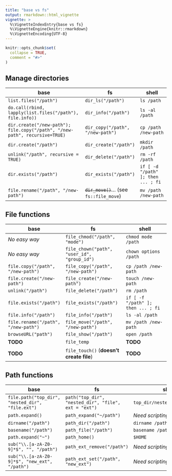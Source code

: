 ```yaml
---
title: "base vs fs"
output: rmarkdown::html_vignette
vignette: >
  %\VignetteIndexEntry{base vs fs}
  %\VignetteEngine{knitr::rmarkdown}
  %\VignetteEncoding{UTF-8}
---
```


```r
knitr::opts_chunk$set(
  collapse = TRUE,
  comment = "#>"
)
```

## Manage directories

| base                                                                       | fs                                        | shell                              |
|----------------------------------------------------------------------------+-------------------------------------------+------------------------------------|
| `list.files("/path")`                                                      | `dir_ls("/path")`                         | `ls /path`                         |
| `do.call(rbind, lapply(list.files("/path"), file.info))`                   | `dir_info("/path")`                       | `ls -al /path`                     |
| `dir.create("/new-path"); file.copy("/path", "/new-path", recursive=TRUE)` | `dir_copy("/path", "/new-path")`          | `cp /path /new-path`               |
| `dir.create("/path")`                                                      | `dir_create("/path")`                     | `mkdir /path`                      |
| `unlink("/path", recursive = TRUE)`                                        | `dir_delete("/path")`                     | `rm -rf /path`                     |
| `dir.exists("/path")`                                                      | `dir_exists("/path")`                     | `if [ -d "/path" ]; then ... ; fi` |
| `file.rename("/path", "/new-path")`                                        | ~~`dir_move()`~~... (see `fs::file_move`) | `mv /path /new-path`               |


## File functions

| base                                | fs                                          | shell                              |
|-------------------------------------+---------------------------------------------+------------------------------------|
| *No easy way*                       | `file_chmod("/path", "mode")`               | `chmod mode /path`                 |
| *No easy way*                       | `file_chown("path", "user_id", "group_id")` | `chown options /path `             |
| `file.copy("/path", "/new-path")`   | `file_copy("/path", "/new-path")`           | `cp /path /new-path`               |
| `file.create("/new-path")`          | `file_create("/new-path")`                  | `touch /new-path`                  |
| `unlink("/path")`                   | `file_delete("/path")`                      | `rm /path`                         |
| `file.exists("/path")`              | `file_exists("/path")`                      | `if [ -f "/path" ]; then ... ; fi` |
| `file.info("/path")`                | `file_info("/path")`                        | `ls -al /path`                     |
| `file.rename("/path", "/new-path")` | `file_move("/path", "/new-path")`           | `mv /path /new-path`               |
| `browseURL("path")`                 | `file_show("/path")`                        | `open /path`                       |
| **TODO**                            | `file_temp`                                 | **TODO**                           |
| **TODO**                            | `file_touch()` (**doesn't create file**)    | **TODO**                           |

## Path functions

| base                                             | fs                                                   | shell                         |
|--------------------------------------------------+------------------------------------------------------+-------------------------------|
| `file.path("top_dir", "nested_dir", "file.ext")` | `path("top_dir", "nested_dir", "file", ext = "ext")` | `top_dir/nested_dir/file.ext` |
| `path.expand()`                                  | `path_expand("~/path")`                              | *Need scripting.*             |
| `dirname("/path")`                               | `path_dir("/path")`                                  | `dirname /path`               |
| `basename("/path")`                              | `path_file("/path")`                                 | `basename /path`              |
| `path.expand("~")`                               | `path_home()`                                        | `$HOME`                       |
| `sub("\\.[a-zA-Z0-9]*$", "", "/path")`           | `path_ext_remove("/path")`                           | *Need scripting.*             |
| `sub("\\.[a-zA-Z0-9]*$", "new_ext", "/path")`    | `path_ext_set("/path", "new_ext")`                   | *Need scripting.*             |
